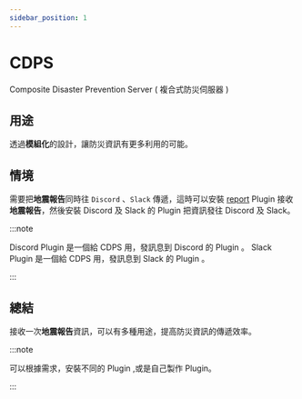```yaml
---
sidebar_position: 1
---
```


# CDPS

Composite Disaster Prevention Server ( 複合式防災伺服器 )

## 用途

透過**模組化**的設計，讓防災資訊有更多利用的可能。

## 情境

需要把**地震報告**同時往 `Discord` 、`Slack` 傳遞，這時可以安裝 [report](https://github.com/ExpTechTW/CDPS/blob/master/docs/zh/user/plugins.md) Plugin 接收**地震報告**，然後安裝 Discord 及 Slack 的 Plugin 把資訊發往 Discord 及 Slack。

:::note

Discord Plugin 是一個給 CDPS 用，發訊息到 Discord 的 Plugin 。
Slack Plugin 是一個給 CDPS 用，發訊息到 Slack 的 Plugin 。

:::

## 總結

接收一次**地震報告**資訊，可以有多種用途，提高防災資訊的傳遞效率。

:::note

可以根據需求，安裝不同的 Plugin ,或是自己製作 Plugin。

:::
